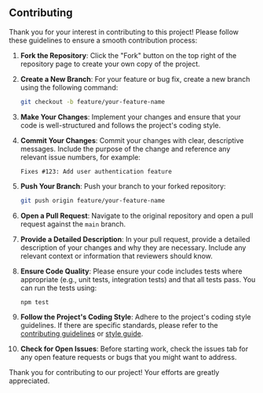 ## Contributing

Thank you for your interest in contributing to this project! Please follow these guidelines to ensure a smooth contribution process:

1. **Fork the Repository**: Click the "Fork" button on the top right of the repository page to create your own copy of the project.

2. **Create a New Branch**: For your feature or bug fix, create a new branch using the following command:
   ```bash
   git checkout -b feature/your-feature-name
   ```

3. **Make Your Changes**: Implement your changes and ensure that your code is well-structured and follows the project's coding style. 

4. **Commit Your Changes**: Commit your changes with clear, descriptive messages. Include the purpose of the change and reference any relevant issue numbers, for example:
   ```
   Fixes #123: Add user authentication feature
   ```

5. **Push Your Branch**: Push your branch to your forked repository:
   ```bash
   git push origin feature/your-feature-name
   ```

6. **Open a Pull Request**: Navigate to the original repository and open a pull request against the `main` branch. 

7. **Provide a Detailed Description**: In your pull request, provide a detailed description of your changes and why they are necessary. Include any relevant context or information that reviewers should know.

8. **Ensure Code Quality**: Please ensure your code includes tests where appropriate (e.g., unit tests, integration tests) and that all tests pass. You can run the tests using:
   ```bash
   npm test
   ```

9. **Follow the Project's Coding Style**: Adhere to the project's coding style guidelines. If there are specific standards, please refer to the [contributing guidelines](./contributing-guidelines.mdx) or [style guide](./style-guide.mdx).

10. **Check for Open Issues**: Before starting work, check the issues tab for any open feature requests or bugs that you might want to address.

Thank you for contributing to our project! Your efforts are greatly appreciated.
